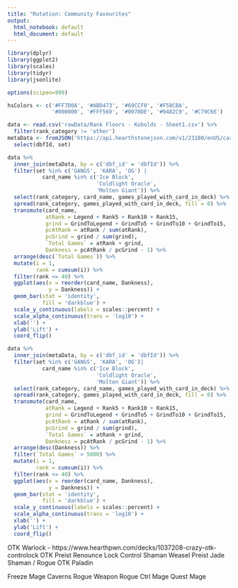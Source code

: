 ```yaml
---
title: "Rotation: Community Favourites"
output:
  html_notebook: default
  html_document: default
---
```


```r
library(dplyr)
library(ggplot2)
library(scales)
library(tidyr)
library(jsonlite)

options(scipen=999)

hsColors <- c('#FF7D0A', '#ABD473', '#69CCF0', '#F58CBA',
              '#000000', '#FFF569', '#0070DE', '#9482C9', '#C79C6E')

data <- read.csv('rawData/Rank Floors - Kobolds - Sheet1.csv') %>%
  filter(rank_category != 'other')
metaData <- fromJSON('https://api.hearthstonejson.com/v1/23180/enUS/cards.collectible.json') %>%
  select(dbfId, set)
```

```r
data %>%
  inner_join(metaData, by = c('dbf_id' = 'dbfId')) %>%
  filter(set %in% c('GANGS', 'KARA', 'OG') |
           card_name %in% c('Ice Block',
                            'Coldlight Oracle',
                            'Molten Giant')) %>%
  select(rank_category, card_name, games_played_with_card_in_deck) %>%
  spread(rank_category, games_played_with_card_in_deck, fill = 0) %>%
  transmute(card_name,
            atRank = Legend + Rank5 + Rank10 + Rank15,
            grind = GrindToLegend + GrindTo5 + GrindTo10 + GrindTo15,
            pcAtRank = atRank / sum(atRank),
            pcGrind = grind / sum(grind),
            `Total Games` = atRank + grind,
            Dankness = pcAtRank / pcGrind - 1) %>%
  arrange(desc(`Total Games`)) %>%
  mutate(i = 1,
         rank = cumsum(i)) %>%
  filter(rank <= 40) %>%
  ggplot(aes(x = reorder(card_name, Dankness),
             y = Dankness)) +
  geom_bar(stat = 'identity',
           fill = 'darkblue') +
  scale_y_continuous(labels = scales::percent) +
  scale_alpha_continuous(trans = 'log10') +
  xlab('') +
  ylab('Lift') +
  coord_flip()
```

```r
data %>%
  inner_join(metaData, by = c('dbf_id' = 'dbfId')) %>%
  filter(set %in% c('GANGS', 'KARA', 'OG')|
           card_name %in% c('Ice Block',
                            'Coldlight Oracle',
                            'Molten Giant')) %>%
  select(rank_category, card_name, games_played_with_card_in_deck) %>%
  spread(rank_category, games_played_with_card_in_deck, fill = 0) %>%
  transmute(card_name,
            atRank = Legend + Rank5 + Rank10 + Rank15,
            grind = GrindToLegend + GrindTo5 + GrindTo10 + GrindTo15,
            pcAtRank = atRank / sum(atRank),
            pcGrind = grind / sum(grind),
            `Total Games` = atRank + grind,
            Dankness = pcAtRank / pcGrind - 1) %>%
  arrange(desc(Dankness)) %>%
  filter(`Total Games` > 5000) %>%
  mutate(i = 1,
         rank = cumsum(i)) %>%
  filter(rank <= 40) %>%
  ggplot(aes(x = reorder(card_name, Dankness),
             y = Dankness)) +
  geom_bar(stat = 'identity',
           fill = 'darkblue') +
  scale_y_continuous(labels = scales::percent) +
  scale_alpha_continuous(trans = 'log10') +
  xlab('') +
  ylab('Lift') +
  coord_flip()
```


OTK Warlock - https://www.hearthpwn.com/decks/1037208-crazy-otk-controlock
OTK Preist
Renounce Lock
Control Shaman
Weasel Preist
Jade Shaman / Rogue
OTK Paladin

Freeze Mage
Caverns Rogue
Weapon Rogue
Ctrl Mage
Quest Mage

